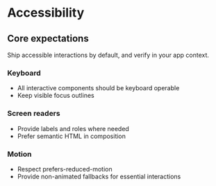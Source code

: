 # Accessibility
## Core expectations
Ship accessible interactions by default, and verify in your app context.

### Keyboard
- All interactive components should be keyboard operable
- Keep visible focus outlines

### Screen readers
- Provide labels and roles where needed
- Prefer semantic HTML in composition

### Motion
- Respect prefers-reduced-motion
- Provide non-animated fallbacks for essential interactions
